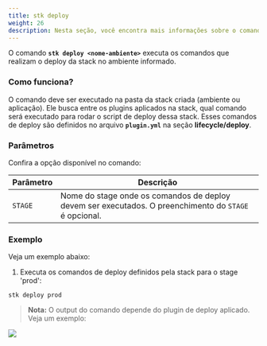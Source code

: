 ```yaml
---
title: stk deploy 
weight: 26
description: Nesta seção, você encontra mais informações sobre o comando 'stk deploy'.
---
```


O comando **`stk deploy <nome-ambiente>`** executa os comandos que realizam o deploy da stack no ambiente informado.

### **Como funciona?** 
O comando deve ser executado na pasta da stack criada (ambiente ou aplicação). Ele busca entre os plugins aplicados na stack, qual comando será executado para rodar o script de deploy dessa stack. Esses comandos de deploy são definidos no arquivo **`plugin.yml`** na seção **lifecycle/deploy**.

### **Parâmetros**
Confira a opção disponível no comando:  

| Parâmetro | Descrição |
| ----------- | ----------- |
| `STAGE` | Nome do stage onde os comandos de deploy devem ser executados. O preenchimento do `STAGE` é opcional. |



### **Exemplo**
Veja um exemplo abaixo:

1. Executa os comandos de deploy definidos pela stack para o stage 'prod': 
```
stk deploy prod
```

>**Nota:** O output do comando depende do plugin de deploy aplicado. Veja um exemplo: 

![](/v3.0.0/stkgifs/stk-deploy.gif)